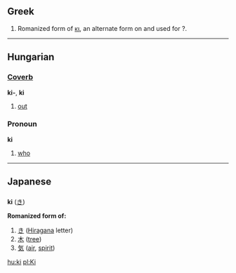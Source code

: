 ==Greek==

#Romanized form of [[κι]], an alternate form on and used for ?.

----

==Hungarian==
===[[Coverb]]===
'''ki-''', '''ki'''

# [[out]]

===Pronoun===
'''ki'''

# [[who]]

----
==Japanese==

=== {{Romaji}} ===

'''ki''' ([[き]])

'''Romanized form of:'''

# [[き]] ([[Hiragana]] letter)
# [[木]] ([[tree]])
# [[気]] ([[air]], [[spirit]])

[[hu:ki]]
[[pl:Ki]]